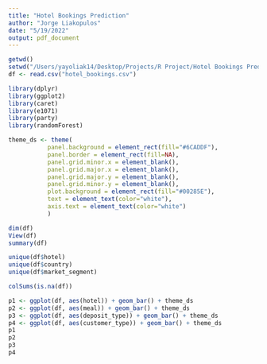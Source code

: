 ```yaml
---
title: "Hotel Bookings Prediction"
author: "Jorge Liakopulos"
date: "5/19/2022"
output: pdf_document
---
```


```r
getwd()
setwd("/Users/yayoliak14/Desktop/Projects/R Project/Hotel Bookings Predicitve Model")
df <- read.csv("hotel_bookings.csv")
```

```r
library(dplyr)
library(ggplot2)
library(caret)
library(e1071)
library(party)
library(randomForest)

```
```r
theme_ds <- theme(
           panel.background = element_rect(fill="#6CADDF"),
           panel.border = element_rect(fill=NA),
           panel.grid.minor.x = element_blank(),
           panel.grid.major.x = element_blank(),
           panel.grid.major.y = element_blank(),
           panel.grid.minor.y = element_blank(),
           plot.background = element_rect(fill="#00285E"),
           text = element_text(color="white"),
           axis.text = element_text(color="white")
           )
```

```r
dim(df)
View(df)
summary(df)
```

```r
unique(df$hotel)
unique(df$country)
unique(df$market_segment)
```

```r
colSums(is.na(df))
```

```r
p1 <- ggplot(df, aes(hotel)) + geom_bar() + theme_ds
p2 <- ggplot(df, aes(meal)) + geom_bar() + theme_ds
p3 <- ggplot(df, aes(deposit_type)) + geom_bar() + theme_ds
p4 <- ggplot(df, aes(customer_type)) + geom_bar() + theme_ds
p1
p2
p3
p4
```